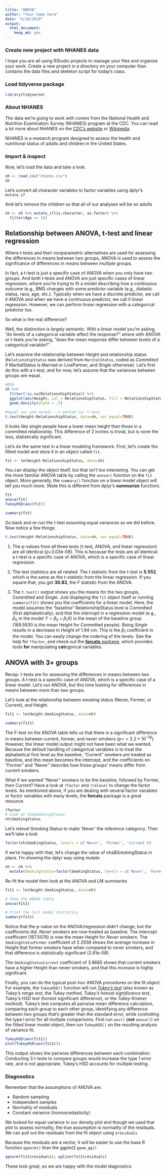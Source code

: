 ```yaml
---
title: "ANOVA"
author: "Your name here"
date: "4/16/2019"
output: 
  html_document:
    keep_md: yes
---
```



### Create new project with NHANES data

I hope you are all using RStudio projects to manage your files and organize your work. Create a new project in a directory on your computer than contains the data files and skeleton script for today's class.

### Load tidyverse package

```r
library(tidyverse)
```

### About NHANES

The data we're going to work with comes from the National Health and Nutrition Examination Survey (NHANES) program at the CDC. You can read a lot more about NHANES on the [CDC's website](http://www.cdc.gov/nchs/nhanes/) or [Wikipedia](https://en.wikipedia.org/wiki/National_Health_and_Nutrition_Examination_Survey). 

NHANES is a research program designed to assess the health and nutritional status of adults and children in the United States.

### Import & inspect

Now, let's load the data and take a look.

```r
nh <- read_csv("nhanes.csv")
nh
```

Let's convert all character variables to factor variables using dplyr's `mutate_if`

And let's remove the children so that all of our analyses will be on adults

```r
nh <- nh %>% mutate_if(is.character, as.factor) %>%
  filter(Age >= 18)
```

## Relationship between ANOVA, t-test and linear regression

Where t-tests and their nonparametric alternatives are used for assessing the differences in means between two groups, ANOVA is used to assess the significance of differences in means between multiple groups. 

In fact, a t-test is just a specific case of ANOVA when you only have two groups. And both t-tests and ANOVA are just specific cases of linear regression, where you're trying to fit a model describing how a continuous outcome (e.g., BMI) changes with some predictor variable (e.g., diabetic status, race, age, etc.). Typically when we have a discrete predictor, we call it ANOVA and when we have a continuous predictor, we call it linear regression. However, we can perform linear regression with a categorical predictor too. 

So what is the real difference?

Well, the distinction is largely semantic. With a linear model you're asking, "do levels of a categorical variable affect the response?" where with ANOVA or t-tests you're asking, "does the mean response differ between levels of a categorical variable?"

Let's examine the relationship between Height and relationship status (`RelationshipStatus` was derived from `MaritalStatus`, coded as _Committed_ if MaritalStatus is Married or LivePartner, and _Single_ otherwise). Let's first do this with a t-test, and for now, let's assume that the variances between groups _are_ equal.

```r
#EDA
nh %>%
  filter(!is.na(RelationshipStatus)) %>%
  ggplot(aes(Height, col = RelationshipStatus, fill = RelationshipStatus)) +
  geom_density(alpha = .5)

#equal var and normal --> pooled var t-test
t.test(Height~RelationshipStatus, data=nh, var.equal=TRUE)
```
It looks like single people have a lower mean height than those in a committed relationship. This difference of 2 inches is trivial, but is none the less, statistically significant. 

Let's do the same test in a linear modeling framework. First, let's create the fitted model and store it in an object called `fit`. 

```r
fit <- lm(Height~RelationshipStatus, data=nh)
```

You can display the object itself, but that isn't too interesting. You can get the more familiar ANOVA table by calling the `anova()` function on the `fit` object. More generally, the `summary()` function on a linear model object will tell you much more. (Note this is different from dplyr's **summarize** function).

```r
fit
anova(fit)
TukeyHSD(aov(fit))

summary(fit)
```

Go back and re-run the t-test assuming equal variances as we did before. Now notice a few things:

```r
t.test(Height~RelationshipStatus, data=nh, var.equal=TRUE)
```

1. The p-values from all three tests (t-test, ANOVA, and linear regression) are all identical (p=3.03e-08). This is because the tests are all identical: a t-test _is_ a specific case of ANOVA, which _is_ a specific case of linear regression. 

1. The test statistics are all related. The _t_ statistic from the t-test is **5.552**, which is the same as the t-statistic from the linear regression. If you square that, you get **30.83**, the _F_ statistic from the ANOVA. 

1. The `t.test()` output shows you the means for the two groups, Committed and Single. Just displaying the `fit` object itself or running `summary(fit)` shows you the coefficients for a linear model. Here, the model assumes the "baseline" RelationshipStatus level is _Committed_ (first alphabetically), and that the _intercept_ in a regression model (e.g., $\beta_{0}$ in the model $Y = \beta_{0} +  \beta_{1}X$) is the mean of the baseline group (169.5930 is the mean Height for Committed people). Being _Single_ results in a decrease in Height of 1.94 cm. This is the $\beta_{1}$ coefficient in the model. You can easily change the ordering of the levels. See the help for `?factor`, and check out the [**forcats** package](http://forcats.tidyverse.org/), which provides tools **for** manipulating **cat**egorical variables.

## ANOVA with 3+ groups

Recap: t-tests are for assessing the differences in means between _two_ groups. A t-test is a specific case of ANOVA, which is a specific case of a linear model. Let's run ANOVA, but this time looking for differences in means between more than two groups.

Let's look at the relationship between smoking status (Never, Former, or Current), and Height.

```r
fit1 <- lm(Height~SmokingStatus, data=nh)

summary(fit1)
```

The F-test on the ANOVA table tells us that there _is_ a significant difference in means between current, former, and never smokers (p=$< 2.2*10^{-16}$). However, the linear model output might not have been what we wanted. Because the default handling of categorical variables is to treat the alphabetical first level as the baseline, "Current" smokers are treated as baseline, and this mean becomes the intercept, and the coefficients on "Former" and "Never" describe how those groups' means differ from current smokers. 

What if we wanted "Never" smokers to be the baseline, followed by Former, then Current? Have a look at `?factor` and `?relevel` to change the factor levels. As mentioned above, if you are dealing with several factor variables or factor variables with many levels, the **forcats** package is a great resource.

```r
?factor
# Look at nha$SmokingStatus
nh$SmokingStatus
```

Let's relevel Smoking Status to make 'Never' the reference categrory. Then we'll take a look
```r
factor(nh$SmokingStatus, levels = c('Never', 'Former', 'Current'))
```

If we're happy with that, let's change the value of nha$SmokingStatus in place. I'm showing the dplyr way using mutate
```r
nh <- nh %>% 
  mutate(SmokingStatus=factor(SmokingStatus, levels = c('Never', 'Former', 'Current')))
```

Re-fit the model then look at the ANOVA and LM summaries
```r
fit1 <- lm(Height~SmokingStatus, data=nh)

# Show the ANOVA table
anova(fit1)

# Print the full model statistics
summary(fit1)
```

Notice that the p-value on the ANOVA/regression didn't change, but the coefficients did. _Never_ smokers are now treated as baseline. The intercept coefficient (167.5076) is now the mean Height for _Never_ smokers. The `SmokingStatusFormer` coefficient of 2.2938 shows the average increase in Height that former smokers have when compared to never smokers, and that difference is statistically significant (2.61e-08). 

The `SmokingStatusCurrent` coefficient of 3.9685 shows that current smokers  have a higher Height than never smokers, and that this increase is highly significant.

Finally, you can do the typical post-hoc ANOVA procedures on the fit object. For example, the `TukeyHSD()` function will run [_Tukey's test_](https://en.wikipedia.org/wiki/Tukey%27s_range_test) (also known as _Tukey's range test_, the _Tukey method_, _Tukey's honest significance test_, _Tukey's HSD test_ (honest significant difference), or the _Tukey-Kramer method_). Tukey's test computes all pairwise mean difference calculation, comparing each group to each other group, identifying any difference between two groups that's greater than the standard error, while controlling the type I error for all multiple comparisons. First run `aov()` (**not** `anova()`) on the fitted linear model object, then run `TukeyHSD()` on the resulting analysis of variance fit.

```r
TukeyHSD(aov(fit1))
plot(TukeyHSD(aov(fit1)))
```

This output shows the pairwise differences between each combination. Conducting 3 t-tests to compare groups would increase the type 1 error rate, and is not appropriate. Tukey's HSD accounts for multiple testing.

### Diagnostics

Remember that the assumptions of ANOVA are:

- Random sampling
- Independent samples
- Normality of residuals
- Constant variance (homoscedasticity)

We looked for equal variance in our density plot and though we used that plot to assess normality, the true assumption is normality of the residuals. We can pull out the residuals from the fit object using `$residuals`

Because the residuals are a vector, it will be easier to use the base R function `qqnorm()` than the ggplot2 `geom_qq()`

```r
qqnorm(fit1$residuals); qqline(fit1$residuals)
```

These look great, so we are happy with the model diagnostics
